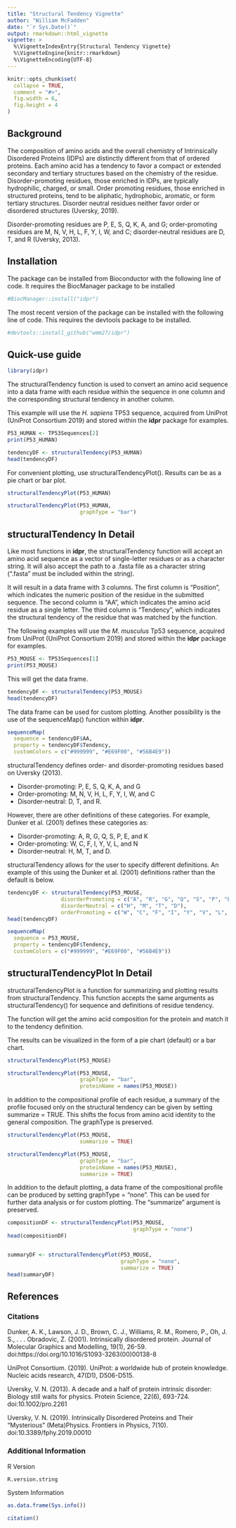 ```yaml
---
title: "Structural Tendency Vignette"
author: "William McFadden"
date: "`r Sys.Date()`"
output: rmarkdown::html_vignette
vignette: >
  %\VignetteIndexEntry{Structural Tendency Vignette}
  %\VignetteEngine{knitr::rmarkdown}
  %\VignetteEncoding{UTF-8}
---
```


```r
knitr::opts_chunk$set(
  collapse = TRUE,
  comment = "#>",
  fig.width = 6,
  fig.height = 4
)
```


## Background
The composition of amino acids and the overall chemistry of Intrinsically
Disordered Proteins (IDPs) are distinctly different from that of ordered 
proteins. Each amino acid has a tendency to favor a compact or extended 
secondary and tertiary structures based on the chemistry of the residue.
Disorder-promoting residues, those enriched in IDPs, are typically hydrophilic, 
charged, or small. Order promoting residues, those enriched in 
structured proteins, tend to be aliphatic, hydrophobic, aromatic, or form
tertiary structures. Disorder neutral residues neither favor order or disordered
structures (Uversky, 2019).  


Disorder-promoting residues are P, E, S, Q, K, A, and G; 
order-promoting residues are M, N, V, H, L, F, Y, I, W, and C; 
disorder‐neutral residues are D, T, and R (Uversky, 2013).  



## Installation  

The package can be installed from Bioconductor with the following line of code.
It requires the BiocManager package to be installed
```r
#BiocManager::install("idpr")
```

The most recent version of the package can be installed with the following line 
of code. This requires the devtools package to be installed.

```r
#devtools::install_github("wmm27/idpr")
```

## Quick-use guide

```r
library(idpr)
```


The structuralTendency function is used to convert an amino acid sequence
into a data frame with each residue within the sequence in one column and the
corresponding structural tendency in another column.

This example will use the *H. sapiens* TP53 sequence, acquired from UniProt 
(UniProt Consortium 2019)
and stored within the **idpr** package for examples.

```r
P53_HUMAN <- TP53Sequences[2]
print(P53_HUMAN)
```

```r
tendencyDF <- structuralTendency(P53_HUMAN)
head(tendencyDF)
```


For convenient plotting, use structuralTendencyPlot().
Results can be as a pie chart or bar plot. 

```r
structuralTendencyPlot(P53_HUMAN)

structuralTendencyPlot(P53_HUMAN,
                       graphType = "bar")
```





## structuralTendency In Detail

Like most functions in **idpr**, the structuralTendency function will accept an
amino acid sequence as a vector of single-letter residues or as a character 
string. It will also accept the path to a .fasta file as a character string 
(".fasta" must be included within the string).

It will result in a data frame with 3 columns. The first column is "Position",
which indicates the numeric position of the residue in the submitted sequence. 
The second column is "AA", which indicates the amino acid residue as a single
letter. The third column is  "Tendency", which indicates the structural 
tendency of the residue that was matched by the function. 

The following examples will use the *M. musculus* Tp53 sequence, 
acquired from UniProt (UniProt Consortium 2019)
and stored within the **idpr** package for examples.
```r
P53_MOUSE <- TP53Sequences[1]
print(P53_MOUSE)
```


This will get the data frame.
```r
tendencyDF <- structuralTendency(P53_MOUSE)
head(tendencyDF)
```


The data frame can be used for custom plotting. 
Another possibility is the use of the sequenceMap() function within **idpr**. 
```r
sequenceMap(
  sequence = tendencyDF$AA,
  property = tendencyDF$Tendency,
  customColors = c("#999999", "#E69F00", "#56B4E9"))
```

structuralTendency defines order- and disorder-promoting residues based on 
Uversky (2013).

* Disorder-promoting: P, E, S, Q, K, A, and G
* Order-promoting: M, N, V, H, L, F, Y, I, W, and C
* Disorder‐neutral: D, T, and R.  

However, there are other definitions of these categories. For example, 
Dunker et al. (2001) defines these categories as:

* Disorder-promoting: A, R, G, Q, S, P, E, and K
* Order-promoting: W, C, F, I, Y, V, L, and N
* Disorder‐neutral: H, M, T, and D.

structuralTendency allows for the user to specify different definitions. 
An example of this using the Dunker et al. (2001) definitions rather than
the default is below.

```r
tendencyDF <- structuralTendency(P53_MOUSE,
                 disorderPromoting = c("A", "R", "G", "Q", "S", "P", "E", "K"),
                 disorderNeutral = c("H", "M", "T", "D"),
                 orderPromoting = c("W", "C", "F", "I", "Y", "V", "L", "N"))
head(tendencyDF)

sequenceMap(
  sequence = P53_MOUSE,
  property = tendencyDF$Tendency,
  customColors = c("#999999", "#E69F00", "#56B4E9"))
```



## structuralTendencyPlot In Detail

structuralTendencyPlot is a function for summarizing and plotting results from 
structuralTendency. 
This function accepts the same arguments as structuralTendency()
for sequence and definitions of residue tendency.

The function will get the amino acid composition for the protein and match
it to the tendency definition.

The results can be visualized in the form of a pie chart (default)
or a bar chart. 
```r
structuralTendencyPlot(P53_MOUSE)

structuralTendencyPlot(P53_MOUSE,
                       graphType = "bar",
                       proteinName = names(P53_MOUSE))
```


In addition to the compositional profile of each residue, a summary of the 
profile focused only on the structural tendency can be given by setting
summarize = TRUE. This shifts the focus from amino acid identity to the general 
composition. The graphType is preserved.

```r
structuralTendencyPlot(P53_MOUSE,
                       summarize = TRUE)

structuralTendencyPlot(P53_MOUSE,
                       graphType = "bar",
                       proteinName = names(P53_MOUSE),
                       summarize = TRUE)
```

In addition to the default plotting, a data frame of the compositional profile
can be produced by setting graphType = "none". This can be used for further data
analysis or for custom plotting. The "summarize" argument is preserved. 

```r
compositionDF <- structuralTendencyPlot(P53_MOUSE,
                                        graphType = "none")
head(compositionDF)


summaryDF <- structuralTendencyPlot(P53_MOUSE,
                                    graphType = "none",
                                    summarize = TRUE)
head(summaryDF)
```


## References

### Citations

Dunker, A. K., Lawson, J. D., Brown, C. J., Williams, R. M., Romero, P., 
Oh, J. S., . . . Obradovic, Z. (2001). Intrinsically disordered protein. 
Journal of Molecular Graphics and Modelling, 19(1), 26-59.
doi:https://doi.org/10.1016/S1093-3263(00)00138-8


UniProt Consortium. (2019). UniProt: a worldwide hub of protein knowledge.
Nucleic acids research, 47(D1), D506-D515. 


Uversky, V. N. (2013). A decade and a half of protein intrinsic disorder: 
Biology still waits for physics. Protein Science, 22(6), 693-724. 
doi:10.1002/pro.2261


Uversky, V. N. (2019). Intrinsically Disordered Proteins and Their “Mysterious”
(Meta)Physics. Frontiers in Physics, 7(10). doi:10.3389/fphy.2019.00010


### Additional Information
R Version
```r
R.version.string
```

System Information
```r
as.data.frame(Sys.info())
```

```r
citation()
```












